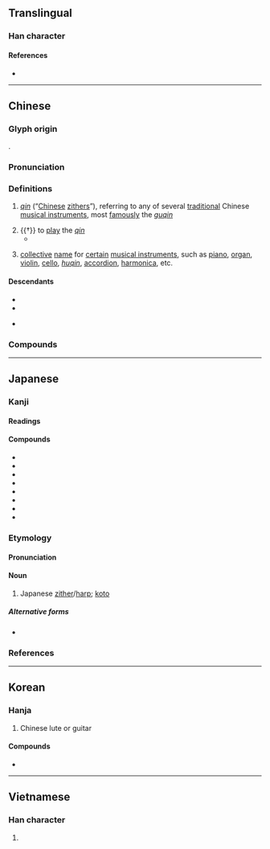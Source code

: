 {{character info/new}}
{{also|琹|珡}}
==Translingual==

===Han character===
{{Han char|rn=96|rad=玉|as=08|sn=12|four=11207|canj=MGOIN|ids=⿱玨今}}

====References====
* {{Han ref|kx=0735.110|dkj=21079|dj=1147.080|hdz=21119.070|uh=7434|ud=29748|bh=B55E|bd=46430}}

----

==Chinese==
{{zh-forms|alt=珡,𤦡,𤩟,琹,𨨖,𨪖,𩰔,䦦,𤫍,𨫹,䥅,䥆,𤫒}}

===Glyph origin===
{{Han etym}}
{{Han compound|ls=psc|珡|c1=s|今|c2=p}}.

===Pronunciation===
{{zh-pron
|m=qín
|ma=y
|c=kam4
|h=pfs=khìm
|md=kìng
|mn=khîm
|w=3jjin
|mc=y
|oc=y
|cat=n,v
}}

===Definitions===
{{zh-hanzi}}

# {{lb|zh|musical instrument}} ''[[qin]]'' (“[[Chinese]] [[zither]]s”), referring to any of several [[traditional]] Chinese [[musical instrument]]s, most [[famously]] the ''[[guqin]]''
# {{†}} to [[play]] the ''[[qin]]''
#* {{zh-x|^象 往 入 ^舜 宮，^舜 在 床 琴。|Xiang entered Shun's room, and found Shun on his bed '''playing the zither'''.|CL|ref={{w2|zh|孟子|孟子}}《{{w2|zh|s:孟子/萬章上|萬章上}}》}}
# {{lb|zh|music}} [[collective]] [[name]] for [[certain]] [[musical instrument]]s, such as [[piano]], [[organ]], [[violin]], [[cello]], ''[[huqin]]'', [[accordion]], [[harmonica]], etc.

====Descendants====
* {{desc|my|ခင်|bor=1}}
* {{desc|en|qin|bor=1}}
* {{desc|th|ขิม|bor=1}} {{q|via Min Nan}}

===Compounds===
{{zh-der|布祖基琴|電子琴|獨弦琴|風琴|鋼片琴|鋼琴|古琴|胡琴|口琴|雷琴|六角琴|柳琴|馬林巴琴|梅花琴|手風琴|提琴|奚琴|揚琴|鐘琴|琴瑟|琴弦|人琴俱亡|中音提琴|大提琴|侖琴射線|伯牙鼓琴|愛琴文化|中提琴|六弦琴|口風琴|一琴一鶴|劍膽琴心|愛琴海|一弦琴|四弦琴|低音提琴|彈琴|弓琴|侖琴|龐琴曲線|人琴俱杳|小提琴|對牛彈琴|奏琴|山東琴書|大鍵琴|八音琴|七弦琴|天琴座|煮鶴焚琴|眠琴綠陰|炕琴桌兒|琴師|煮鶴燒琴|操琴|破琴絕絃|琴鳥|木琴|琴堂|琴瑟和諧|琴童|琴聲|琴心劍膽|百衲琴|抱琴|瑟弄琴調|琴瑟不調|琴韻|琴劍飄零|琴心三疊|秦琴|琴書|琴高乘鯉|焦尾琴|琴心|撫琴|瑤琴|琴棋書畫|瑟調琴弄|琴鐘|琴譜|琴瑟失調|琴瑟和鳴|琴瑟之好|琴斷朱弦|琴心相挑|琴史|琴劍|戴逵破琴|焚琴煮鶴|洋琴|月琴|無弦琴|琴歌|琴瑟調和|琴瑟和好|琴瑟相調|鼓琴悲|竹琴|魯特琴|鳴琴|鳴琴而治|馬頭琴|西塔琴|鳴琴垂拱|鐵琴|管風琴|綠琴|素琴|鼓琴|鋼琴酒吧|鋸琴|翼琴|豎琴}}

{{zh-cat|Musical instruments}}

----

==Japanese==

===Kanji===
{{ja-kanji|grade=c|rs=玉08}}

====Readings====
{{ja-readings
|goon=ごん
|kanon=きん
|kun=こと-
}}

====Compounds====
* {{ja-r|琴線|きんせん}}
* {{ja-r|琴柱|ことじ}}
* {{ja-r|琴爪|ことづめ}}
* {{ja-r|琴曲|きんきょく}}
* {{ja-r|竪琴|たてごと}}
* {{ja-r|大正琴|たいしょうごと}}
* {{ja-r|洋琴|ようきん}}
* {{ja-r|木琴|もっきん}}

===Etymology===
{{ja-kanjitab|こと|yomi=k}}
{{wikipedia|Koto (musical instrument)}}

====Pronunciation====
{{ja-pron|こと|acc=1|acc_ref=DJR}}

====Noun====
{{ja-noun|こと}}

# Japanese [[zither]]/[[harp]]; [[koto]]

=====Alternative forms=====
* {{ja-l|箏}}

{{C|ja|Musical instruments|sort=こと}}

===References===
<references />

----

==Korean==

===Hanja===
{{ko-hanja|hangeul=[[금]]|eumhun=|rv=geum|mr=kŭm|y=kum}}

# Chinese lute or guitar

====Compounds====
* {{l|ko|伽倻琴|tr=[[가야금]], gayageum, kayagŭm}}

----

==Vietnamese==

===Han character===
{{vi-hantu|[[cầm]]|rs=玉08}}

# {{defn|lang=vi|sort=玉08}}